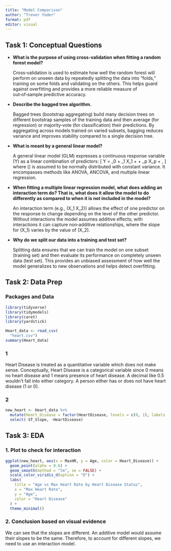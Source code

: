 ```yaml
---
title: "Model Comparison"
author: "Trever Yoder"
format: pdf
editor: visual
---
```


## Task 1: Conceptual Questions

-   **What is the purpose of using cross-validation when fitting a random forest model?**

    Cross‑validation is used to estimate how well the random forest will perform on unseen data by repeatedly splitting the data into “folds,” training on some folds and validating on the others. This helps guard against overfitting and provides a more reliable measure of out‑of‑sample predictive accuracy.

-   **Describe the bagged tree algorithm.**

    Bagged trees (bootstrap aggregating) build many decision trees on different bootstrap samples of the training data and then average (for regression) or majority‑vote (for classification) their predictions. By aggregating across models trained on varied subsets, bagging reduces variance and improves stability compared to a single decision tree.

-   **What is meant by a general linear model?**

    A general linear model (GLM) expresses a continuous response variable (Y) as a linear combination of predictors: \[ Y = \beta\_0 + \beta\_1 X_1 + \cdots + \beta\_p X_p + \varepsilon, \] where (\varepsilon) is assumed to be normally distributed with constant variance. It encompasses methods like ANOVA, ANCOVA, and multiple linear regression.

-   **When fitting a multiple linear regression model, what does adding an interaction term do? That is, what does it allow the model to do differently as compared to when it is not included in the model?**

    An interaction term (e.g., (X_1 \times X_2)) allows the effect of one predictor on the response to change depending on the level of the other predictor. Without interactions the model assumes additive effects; with interactions it can capture non‑additive relationships, where the slope for (X_1) varies by the value of (X_2).

-   **Why do we split our data into a training and test set?**

    Splitting data ensures that we can train the model on one subset (training set) and then evaluate its performance on completely unseen data (test set). This provides an unbiased assessment of how well the model generalizes to new observations and helps detect overfitting.

## Task 2: Data Prep

### Packages and Data

```r
library(tidyverse)
library(tidymodels)
library(caret)
library(yardstick)

Heart_data <- read_csv(
  "heart.csv") 
summary(Heart_data)
```

### 1

Heart Disease is treated as a quantitative variable which does not make sense. Conceptually, Heart Disease is a categorical variable since 0 means no heart disease and 1 means presence of heart disease. A decimal like 0.5 wouldn't fall into either category. A person either has or does not have heart disease (1 or 0).

### 2

```r
new_heart <- Heart_data %>%
  mutate(Heart_Disease = factor(HeartDisease, levels = c(0, 1), labels = c("No", "Yes"))) %>%
  select(-ST_Slope, -HeartDisease)
```

## Task 3: EDA

### 1. Plot to check for interaction

```r
ggplot(new_heart, aes(x = MaxHR, y = Age, color = Heart_Disease)) +
  geom_point(alpha = 0.6) +
  geom_smooth(method = "lm", se = FALSE) +
  scale_color_viridis_d(option = "D") +
  labs(
    title = "Age vs Max Heart Rate by Heart Disease Status",
    x = "Max Heart Rate",
    y = "Age",
    color = "Heart Disease"
  ) +
  theme_minimal()
```

### 2. Conclusion based on visual evidence

We can see that the slopes are different. An additive model would assume their slopes to be the same. Therefore, to account for different slopes, we need to use an interaction model.

